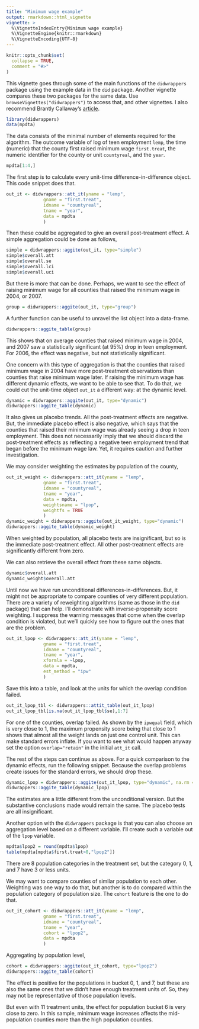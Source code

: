 ```yaml
---
title: "Minimum wage example"
output: rmarkdown::html_vignette
vignette: >
  %\VignetteIndexEntry{Minimum wage example}
  %\VignetteEngine{knitr::rmarkdown}
  %\VignetteEncoding{UTF-8}
---
```


```r
knitr::opts_chunk$set(
  collapse = TRUE,
  comment = "#>"
)
```

This vignette goes through some of the main functions of the `didwrappers` package using the example data in the `did` package. Another vignette compares these two packages for the same data. Use `browseVignettes("didwrappers")` to access that, and other vignettes. I also recommend Brantly Callaway's [article](https://bcallaway11.github.io/did/).  

```r
library(didwrappers)
data(mpdta)
```

The data consists of the minimal number of elements required for the algorithm. The outcome variable of log of teen employment `lemp`, the time (numeric) that the county first raised minimum wage `first.treat`, the numeric identifier for the county or unit `countyreal`, and the `year`. 

```r
mpdta[1:4,]
```

The first step is to calculate every unit-time difference-in-difference object. This code snippet does that.

```r
out_it <- didwrappers::att_it(yname = "lemp",
              gname = "first.treat",
              idname = "countyreal",
              tname = "year",
              data = mpdta
              )
```

Then these could be aggregated to give an overall post-treatment effect. A simple aggregation could be done as follows,

```r
simple = didwrappers::aggite(out_it, type="simple")
simple$overall.att
simple$overall.se
simple$overall.lci
simple$overall.uci
```

But there is more that can be done. Perhaps, we want to see the effect of raising minimum wage for all counties that raised the minimum wage in 2004, or 2007. 

```r
group = didwrappers::aggite(out_it, type="group")
```

A further function can be useful to unravel the list object into a data-frame.

```r
didwrappers::aggite_table(group)
```

This shows that on average counties that raised minimum wage in 2004, and 2007 saw a statistically significant (at 95\%) drop in teen employment. For 2006, the effect was negative, but not statistically significant. 

One concern with this type of aggregation is that the counties that raised minimum wage in 2004 have more post-treatment observations than counties that raise minimum wage later. If raising the minimum wage has different dynamic effects, we want to be able to see that. To do that, we could cut the unit-time object `out_it` a different way: at the dynamic level. 


```r
dynamic = didwrappers::aggite(out_it, type="dynamic")
didwrappers::aggite_table(dynamic)
```

It also gives us placebo trends. All the post-treatment effects are negative. But, the immediate placebo effect is also negative, which says that the counties that raised their minimum wage was already seeing a drop in teen employment. This does not necessarily imply that we should discard the post-treatment effects as reflecting a negative teen employment trend that began before the minimum wage law. Yet, it requires caution and further investigation. 

We may consider weighting the estimates by population of the county,

```r
out_it_weight <- didwrappers::att_it(yname = "lemp",
              gname = "first.treat",
              idname = "countyreal",
              tname = "year",
              data = mpdta,
              weightsname = "lpop",
              weightfs = TRUE
              )
dynamic_weight = didwrappers::aggite(out_it_weight, type="dynamic")
didwrappers::aggite_table(dynamic_weight)
```
When weighted by population, all placebo tests are insignificant, but so is the immediate post-treatment effect. All other post-treatment effects are significantly different from zero. 

We can also retrieve the overall effect from these same objects.

```r
dynamic$overall.att
dynamic_weight$overall.att
```


Until now we have run unconditional differences-in-differences. But, it might not be appropriate to compare counties of very different population. There are a variety of reweighting algorithms (same as those in the `did` package) that can help. I'll demonstrate with inverse-propensity score weighting. I suppress the warning messages that come when the overlap condition is violated, but we'll quickly see how to figure out the ones that are the problem. 

```r
out_it_lpop <- didwrappers::att_it(yname = "lemp",
              gname = "first.treat",
              idname = "countyreal",
              tname = "year",
              xformla = ~lpop,
              data = mpdta,
              est_method = "ipw"
              )
```

Save this into a table, and look at the units for which the overlap condition failed. 

```r
out_it_lpop_tbl <- didwrappers::attit_table(out_it_lpop)
out_it_lpop_tbl[is.na(out_it_lpop_tbl$se),1:7]
```

For one of the counties, overlap failed. As shown by the `ipwqual` field, which is very close to 1, the maximum propensity score being that close to 1 shows that almost all the weight lands on just one control unit. This can make standard errors inflate. If you want to see what would happen anyway set the option `overlap="retain"` in the initial `att_it` call. 

The rest of the steps can continue as above. For a quick comparison to the dynamic effects, run the following snippet. Because the overlap problems create issues for the standard errors, we should drop these. 

```r
dynamic_lpop = didwrappers::aggite(out_it_lpop, type="dynamic", na.rm = TRUE)
didwrappers::aggite_table(dynamic_lpop)
```

The estimates are a little different from the unconditional version. But the substantive conclusions made would remain the same. The placebo tests are all insignificant.

Another option with the `didwrappers` package is that you can also choose an aggregation level based on a different variable. I'll create such a variable out of the `lpop` variable. 

```r
mpdta$lpop2 = round(mpdta$lpop)
table(mpdta[mpdta$first.treat>0,"lpop2"])
```

There are 8 population categories in the treatment set, but the category 0, 1, and 7 have 3 or less units. 

We may want to compare counties of similar population to each other. Weighting was one way to do that, but another is to do compared within the population category of population size. The `cohort` feature is the one to do that. 


```r
out_it_cohort <- didwrappers::att_it(yname = "lemp",
              gname = "first.treat",
              idname = "countyreal",
              tname = "year",
              cohort = "lpop2",
              data = mpdta
              )
```

Aggregating by population level,

```r
cohort = didwrappers::aggite(out_it_cohort, type="lpop2")
didwrappers::aggite_table(cohort)
```

The effect is positive for the populations in bucket 0, 1, and 7, but these are also the same ones that we didn't have enough treatment units of. So, they may not be representative of those population levels. 

But even with 11 treatment units, the effect for population bucket 6 is very close to zero. In this sample, minimum wage increases affects the mid-population counties more than the high population counties. 
